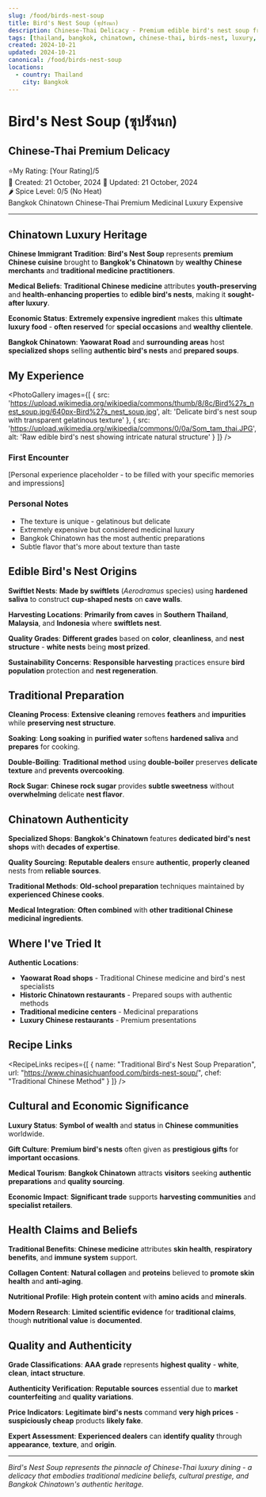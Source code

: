 ```yaml
---
slug: /food/birds-nest-soup
title: Bird's Nest Soup (ซุปรังนก)
description: Chinese-Thai Delicacy - Premium edible bird's nest soup from Bangkok Chinatown
tags: [thailand, bangkok, chinatown, chinese-thai, birds-nest, luxury, medicinal, soup, premium, expensive, collagen]
created: 2024-10-21
updated: 2024-10-21
canonical: /food/birds-nest-soup
locations:
  - country: Thailand
    city: Bangkok
---
```



# Bird's Nest Soup (ซุปรังนก)
## Chinese-Thai Premium Delicacy

<div className="food-rating">
  <span className="star">⭐</span>My Rating: [Your Rating]/5
</div>

<div className="food-metadata">
  <span className="food-date">📅 Created: 21 October, 2024</span>
  <span className="food-date">🔄 Updated: 21 October, 2024</span>
</div>


<div className="spice-level">
  🌶️ Spice Level: 0/5 (No Heat)
</div>


<div className="food-tags">
  <span className="food-tag">Bangkok Chinatown</span>
  <span className="food-tag">Chinese-Thai</span>
  <span className="food-tag">Premium</span>
  <span className="food-tag">Medicinal</span>
  <span className="food-tag">Luxury</span>
  <span className="food-tag">Expensive</span>
</div>


---

## Chinatown Luxury Heritage

**Chinese Immigrant Tradition**: **Bird's Nest Soup** represents **premium Chinese cuisine** brought to **Bangkok's Chinatown** by **wealthy Chinese merchants** and **traditional medicine practitioners**.

**Medical Beliefs**: **Traditional Chinese medicine** attributes **youth-preserving** and **health-enhancing properties** to **edible bird's nests**, making it **sought-after luxury**.

**Economic Status**: **Extremely expensive ingredient** makes this **ultimate luxury food** - **often reserved** for **special occasions** and **wealthy clientele**.

**Bangkok Chinatown**: **Yaowarat Road** and **surrounding areas** host **specialized shops** selling **authentic bird's nests** and **prepared soups**.

## My Experience

<PhotoGallery
  images={[
    { src: 'https://upload.wikimedia.org/wikipedia/commons/thumb/8/8c/Bird%27s_nest_soup.jpg/640px-Bird%27s_nest_soup.jpg', alt: 'Delicate bird\'s nest soup with transparent gelatinous texture' },
    { src: 'https://upload.wikimedia.org/wikipedia/commons/0/0a/Som_tam_thai.JPG', alt: 'Raw edible bird\'s nest showing intricate natural structure' }
  ]}
/>

### First Encounter
[Personal experience placeholder - to be filled with your specific memories and impressions]

### Personal Notes
- The texture is unique - gelatinous but delicate
- Extremely expensive but considered medicinal luxury
- Bangkok Chinatown has the most authentic preparations
- Subtle flavor that's more about texture than taste

## Edible Bird's Nest Origins

**Swiftlet Nests**: **Made by swiftlets** (*Aerodramus* species) using **hardened saliva** to construct **cup-shaped nests** on **cave walls**.

**Harvesting Locations**: **Primarily from caves** in **Southern Thailand**, **Malaysia**, and **Indonesia** where **swiftlets nest**.

**Quality Grades**: **Different grades** based on **color**, **cleanliness**, and **nest structure** - **white nests** being **most prized**.

**Sustainability Concerns**: **Responsible harvesting** practices ensure **bird population** protection and **nest regeneration**.

## Traditional Preparation

**Cleaning Process**: **Extensive cleaning** removes **feathers** and **impurities** while **preserving nest structure**.

**Soaking**: **Long soaking** in **purified water** softens **hardened saliva** and **prepares** for cooking.

**Double-Boiling**: **Traditional method** using **double-boiler** preserves **delicate texture** and **prevents overcooking**.

**Rock Sugar**: **Chinese rock sugar** provides **subtle sweetness** without **overwhelming** delicate **nest flavor**.

## Chinatown Authenticity

**Specialized Shops**: **Bangkok's Chinatown** features **dedicated bird's nest shops** with **decades of expertise**.

**Quality Sourcing**: **Reputable dealers** ensure **authentic**, **properly cleaned** nests from **reliable sources**.

**Traditional Methods**: **Old-school preparation** techniques maintained by **experienced Chinese cooks**.

**Medical Integration**: **Often combined** with **other traditional Chinese medicinal ingredients**.

## Where I've Tried It

<MapEmbed
  location="Bangkok Chinatown (Yaowarat)"
  description="Traditional Chinese medicine shops and restaurants in Thailand's historic Chinatown"
/>

**Authentic Locations**:
- **Yaowarat Road shops** - Traditional Chinese medicine and bird's nest specialists
- **Historic Chinatown restaurants** - Prepared soups with authentic methods
- **Traditional medicine centers** - Medicinal preparations
- **Luxury Chinese restaurants** - Premium presentations

## Recipe Links

<RecipeLinks
  recipes={[
    {
      name: "Traditional Bird's Nest Soup Preparation",
      url: "https://www.chinasichuanfood.com/birds-nest-soup/",
      chef: "Traditional Chinese Method"
    }
  ]}
/>

## Cultural and Economic Significance

**Luxury Status**: **Symbol of wealth** and **status** in **Chinese communities** worldwide.

**Gift Culture**: **Premium bird's nests** often given as **prestigious gifts** for **important occasions**.

**Medical Tourism**: **Bangkok Chinatown** attracts **visitors** seeking **authentic preparations** and **quality sourcing**.

**Economic Impact**: **Significant trade** supports **harvesting communities** and **specialist retailers**.

## Health Claims and Beliefs

**Traditional Benefits**: **Chinese medicine** attributes **skin health**, **respiratory benefits**, and **immune system** support.

**Collagen Content**: **Natural collagen** and **proteins** believed to **promote skin health** and **anti-aging**.

**Nutritional Profile**: **High protein content** with **amino acids** and **minerals**.

**Modern Research**: **Limited scientific evidence** for **traditional claims**, though **nutritional value** is **documented**.

## Quality and Authenticity

**Grade Classifications**: **AAA grade** represents **highest quality** - **white**, **clean**, **intact structure**.

**Authenticity Verification**: **Reputable sources** essential due to **market counterfeiting** and **quality variations**.

**Price Indicators**: **Legitimate bird's nests** command **very high prices** - **suspiciously cheap** products **likely fake**.

**Expert Assessment**: **Experienced dealers** can **identify quality** through **appearance**, **texture**, and **origin**.

---

*Bird's Nest Soup represents the pinnacle of Chinese-Thai luxury dining - a delicacy that embodies traditional medicine beliefs, cultural prestige, and Bangkok Chinatown's authentic heritage.*